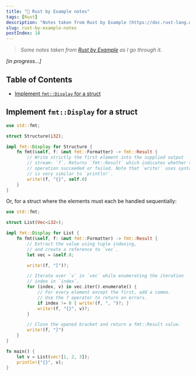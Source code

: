 ```yaml
---
title: "📝 Rust by Example notes"
tags: [Rust]
description: "Notes taken from Rust by Example (https://doc.rust-lang.org/rust-by-example) as I read through it."
slug: rust-by-example-notes
postIndex: 18
---
```


> _Some notes taken from [Rust by Example](https://doc.rust-lang.org/rust-by-example) as I go through it._

_[in progress...]_

## Table of Contents
- [Implement `fmt::Display` for a struct](#implement-fmt-display-for-struct)


<a name="implement-fmt-display-for-struct"></a>
## Implement `fmt::Display` for a struct
```rust
use std::fmt;

struct Structure(i32);

impl fmt::Display for Structure {
    fn fmt(&self, f: &mut fmt::Formatter) -> fmt::Result {
        // Write strictly the first element into the supplied output
        // stream: `f`. Returns `fmt::Result` which indicates whether the
        // operation succeeded or failed. Note that `write!` uses syntax which
        // is very similar to `println!`.
        write!(f, "{}", self.0)
    }
}
```

Or, for a struct where the elements must each be handled sequentially:

```rust
use std::fmt;

struct List(Vec<i32>);

impl fmt::Display for List {
    fn fmt(&self, f: &mut fmt::Formatter) -> fmt::Result {
        // Extract the value using tuple indexing,
        // and create a reference to `vec`.
        let vec = &self.0;

        write!(f, "[")?;

        // Iterate over `v` in `vec` while enumerating the iteration
        // index in `index`.
        for (index, v) in vec.iter().enumerate() {
            // For every element except the first, add a comma.
            // Use the ? operator to return on errors.
            if index != 0 { write!(f, ", ")?; }
            write!(f, "{}", v)?;
        }

        // Close the opened bracket and return a fmt::Result value.
        write!(f, "]")
    }
}

fn main() {
    let v = List(vec![1, 2, 3]);
    println!("{}", v);
}
```


